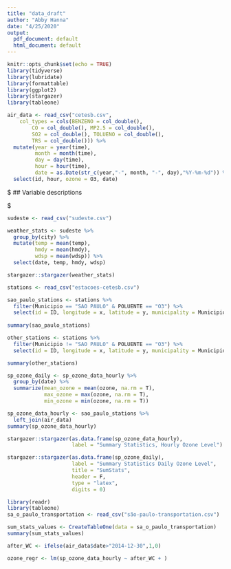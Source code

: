 ```yaml
---
title: "data_draft"
author: "Abby Hanna"
date: "4/25/2020"
output:
  pdf_document: default
  html_document: default
---
```




```r
knitr::opts_chunk$set(echo = TRUE)
library(tidyverse)
library(lubridate)
library(formattable)
library(ggplot2)
library(stargazer)
library(tableone)
```


```r
air_data <- read_csv("cetesb.csv", 
    col_types = cols(BENZENO = col_double(), 
        CO = col_double(), MP2.5 = col_double(), 
        SO2 = col_double(), TOLUENO = col_double(), 
        TRS = col_double())) %>% 
  mutate(year = year(time),
         month = month(time),
         day = day(time),
         hour = hour(time),
         date = as.Date(str_c(year,"-", month, "-", day),"%Y-%m-%d")) %>% 
  select(id, hour, ozone = O3, date) 
```


$
## Variable descriptions 

\begin{table}
\centering
\caption{Variable definitions}
\label{variableDefinitions}
\begin{tabular}{ll}
\hline
Variable name      & Description                                  \\
\hline
\hline
id                 & Identification number for city               \\
hour               & Hour recorded at station                     \\
mean_ozone         & Daily average ozone level                    \\
min_ozone          & Daily average minimum ozone level            \\
max_ozone          & Daily average maximum ozone level            \\
after_WC           & Dummy variable: 1 if city of São Paulo, 0 if other \\
date               & Day recorded at station                      \\                            
temperature        & Average temperature recorded                 \\
windspeed          & Average windspeed recorded                   \\
humidity           & Average humidity recorded                    \\
\hline
\end{tabular}
\end{table}
$

```r

sudeste <- read_csv("sudeste.csv")

weather_stats <- sudeste %>% 
  group_by(city) %>%
  mutate(temp = mean(temp),
         hmdy = mean(hmdy),
         wdsp = mean(wdsp)) %>%
  select(date, temp, hmdy, wdsp)

stargazer::stargazer(weather_stats)
```


```r
stations <- read_csv("estacoes-cetesb.csv")

sao_paulo_stations <- stations %>% 
  filter(Municipio == "SAO PAULO" & POLUENTE == "O3") %>% 
  select(id = ID, longitude = x, latitude = y, municipality = Municipio)
  
summary(sao_paulo_stations)

other_stations <- stations %>%
  filter(Municipio != "SAO PAULO" & POLUENTE == "O3") %>%
  select(id = ID, longitude = x, latitude = y, municipality = Municipio)

summary(other_stations)

sp_ozone_daily <- sp_ozone_data_hourly %>% 
  group_by(date) %>% 
  summarize(mean_ozone = mean(ozone, na.rm = T), 
            max_ozone = max(ozone, na.rm = T),
            min_ozone = min(ozone, na.rm = T))

```

```r

sp_ozone_data_hourly <- sao_paulo_stations %>% 
  left_join(air_data)
summary(sp_ozone_data_hourly)

stargazer::stargazer(as.data.frame(sp_ozone_data_hourly),
                     label = "Summary Statistics, Hourly Ozone Level")
```



```r
stargazer::stargazer(as.data.frame(sp_ozone_daily),
                     label = "Summary Statistics Daily Ozone Level",
                     title = "SumStats", 
                     header = F, 
                     type = "latex",
                     digits = 0)
```


```r
library(readr) 
library(tableone)
sa_o_paulo_transportation <- read_csv("são-paulo-transportation.csv")

sum_stats_values <- CreateTableOne(data = sa_o_paulo_transportation)
summary(sum_stats_values)

```




```r

after_WC <- ifelse(air_data$date>"2014-12-30",1,0)

```




```r
ozone_regr <- lm(sp_ozone_data_hourly ~ after_WC + )
```





